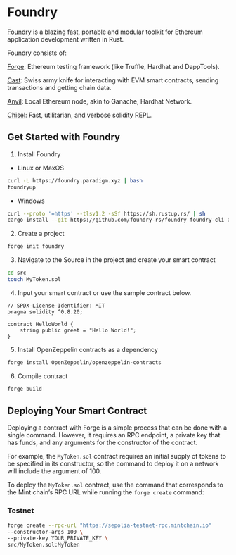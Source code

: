 # Foundry

[Foundry](https://github.com/foundry-rs/foundry) is a blazing fast, portable and modular toolkit for Ethereum application development written in Rust.

Foundry consists of:

[Forge](https://github.com/foundry-rs/foundry/blob/master/crates/forge): Ethereum testing framework (like Truffle, Hardhat and DappTools).

[Cast](https://github.com/foundry-rs/foundry/blob/master/crates/cast): Swiss army knife for interacting with EVM smart contracts, sending transactions and getting chain data.

[Anvil](https://github.com/foundry-rs/foundry/blob/master/crates/anvil): Local Ethereum node, akin to Ganache, Hardhat Network.

[Chisel](https://github.com/foundry-rs/foundry/blob/master/crates/chisel): Fast, utilitarian, and verbose solidity REPL.
​

## Get Started with Foundry

1. Install Foundry

- Linux or MaxOS

```bash
curl -L https://foundry.paradigm.xyz | bash
foundryup
```

- Windows

```bash
curl --proto '=https' --tlsv1.2 -sSf https://sh.rustup.rs/ | sh
cargo install --git https://github.com/foundry-rs/foundry foundry-cli anvil --bins --locked
```

2. Create a project

```bash
forge init foundry
```

3. Navigate to the Source in the project and create your smart contract

```bash
cd src
touch MyToken.sol
```

4. Input your smart contract or use the sample contract below.

```solidity
// SPDX-License-Identifier: MIT
pragma solidity ^0.8.20;

contract HelloWorld {
    string public greet = "Hello World!";
}
```

5. Install OpenZeppelin contracts as a dependency

```bash
forge install OpenZeppelin/openzeppelin-contracts
```

6. Compile contract

```bash
forge build
```

## Deploying Your Smart Contract

Deploying a contract with Forge is a simple process that can be done with a single command. However, it requires an RPC endpoint, a private key that has funds, and any arguments for the constructor of the contract.

For example, the `MyToken.sol` contract requires an initial supply of tokens to be specified in its constructor, so the command to deploy it on a network will include the argument of 100.

To deploy the `MyToken.sol` contract, use the command that corresponds to the Mint chain’s RPC URL while running the `forge create` command:

### Testnet

```bash
forge create --rpc-url "https://sepolia-testnet-rpc.mintchain.io"
--constructor-args 100 \
--private-key YOUR_PRIVATE_KEY \
src/MyToken.sol:MyToken
```
